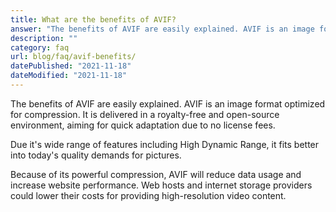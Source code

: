 ```yaml
---
title: What are the benefits of AVIF?
answer: "The benefits of AVIF are easily explained. AVIF is an image format optimized for compression. It is delivered in a royalty-free and open-source environment, aiming for quick adaptation due to no license fees. Due it's wide range of features including High Dynamic Range, it fits better into today's quality demands for pictures. Because of its powerful compression, AVIF will reduce data usage and increase website performance. Web hosts and internet storage providers could lower their costs for providing high-resolution video content."
description: ""
category: faq
url: blog/faq/avif-benefits/
datePublished: "2021-11-18"
dateModified: "2021-11-18"
---
```


The benefits of AVIF are easily explained. AVIF is an image format optimized for compression. It is delivered in a royalty-free and open-source environment, aiming for quick adaptation due to no license fees.

Due it's wide range of features including High Dynamic Range, it fits better into today's quality demands for pictures.

Because of its powerful compression, AVIF will reduce data usage and increase website performance. Web hosts and internet storage providers could lower their costs for providing high-resolution video content.
